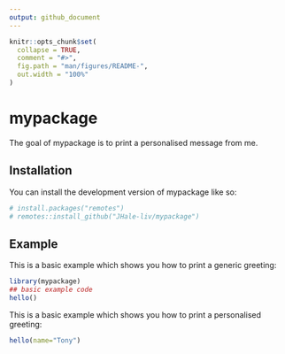 ```yaml
---
output: github_document
---
```


<!-- README.md is generated from README.Rmd. Please edit that file -->

```r
knitr::opts_chunk$set(
  collapse = TRUE,
  comment = "#>",
  fig.path = "man/figures/README-",
  out.width = "100%"
)
```

# mypackage

<!-- badges: start -->
<!-- badges: end -->

The goal of mypackage is to print a personalised message from me.

## Installation

You can install the development version of mypackage like so:

``` r
# install.packages("remotes")
# remotes::install_github("JHale-liv/mypackage")
```

## Example

This is a basic example which shows you how to print a generic greeting:

```r
library(mypackage)
## basic example code
hello()
```

This is a basic example which shows you how to print a personalised greeting:

```r
hello(name="Tony")
```

